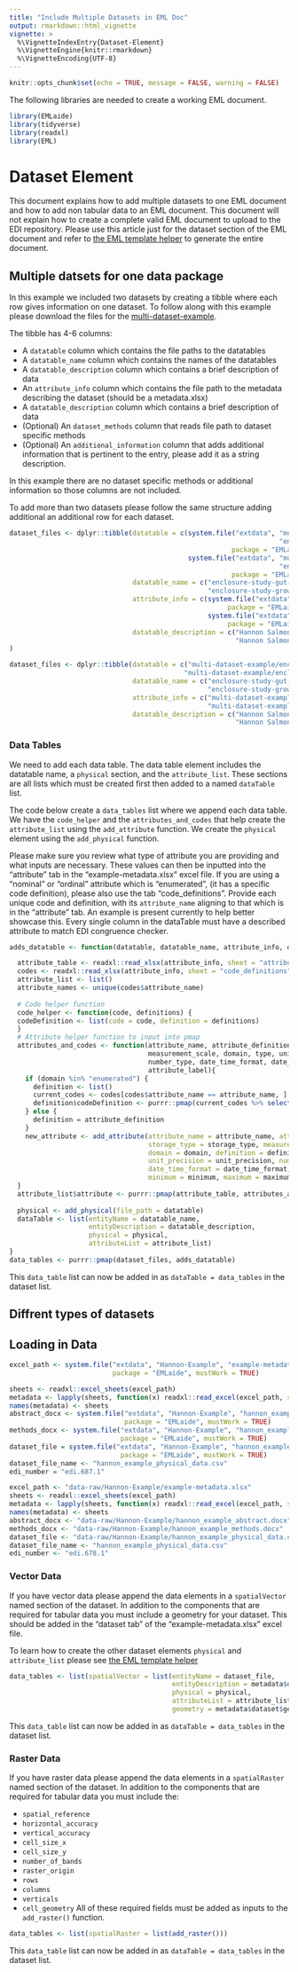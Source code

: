 ```yaml
---
title: "Include Multiple Datasets in EML Doc"
output: rmarkdown::html_vignette
vignette: >
  %\VignetteIndexEntry{Dataset-Element}
  %\VignetteEngine{knitr::rmarkdown}
  %\VignetteEncoding{UTF-8}
---
```


```r
knitr::opts_chunk$set(echo = TRUE, message = FALSE, warning = FALSE)
```
The following libraries are needed to create a working EML document. 
```r
library(EMLaide)
library(tidyverse)
library(readxl)
library(EML)
```

# Dataset Element 
This document explains how to add multiple datasets to one EML document and how to 
add non tabular data to an EML document. This document will not explain how to create a complete valid EML document to upload to the EDI repository. Please use this article just for the dataset section of the EML document and refer to [the EML template helper](https://cvpia-osc.github.io/EMLaide//articles/creating-EML.html) to generate the entire document. 

## Multiple datsets for one data package
In this example we included two datasets by creating a tibble where each row gives information on one dataset. To follow along with this example please download the files for the [multi-dataset-example](https://cvpia-data-stewardship.s3-us-west-1.amazonaws.com/multi-dataset-example.zip).

The tibble has 4-6 columns:

* A `datatable` column which contains the file paths to the datatables
* A `datatable_name` column which contains the names of the datatables
* A `datatable_description` column which contains a brief description of data
* An `attribute_info` column which contains the file path to the metadata describing the dataset (should be a metadata.xlsx)
* A `datatable_description` column which contains a brief description of data 
* (Optional) An `dataset_methods` column that reads file path to dataset specific methods
* (Optional) An `additional_information` column that adds additional information that is pertinent to the entry, please add it as a string description. 

In this example there are no dataset specific methods or additional information so those columns are not included. 

To add more than two datasets please follow the same structure adding additional an additional row for each dataset. 

```r
dataset_files <- dplyr::tibble(datatable = c(system.file("extdata", "multi-dataset-example",
                                                                    "enclosure-study-gut-contents-data.csv",
                                                        package = "EMLaide", mustWork = TRUE),
                                             system.file("extdata", "multi-dataset-example",
                                                                    "enclosure-study-growth-rate-data.csv",
                                                        package = "EMLaide", mustWork = TRUE)),
                               datatable_name = c("enclosure-study-gut-contents-data.csv",
                                                  "enclosure-study-growth-rate-data.csv"),
                               attribute_info = c(system.file("extdata", "multi-dataset-example", "enclosure-study-gut-contents-metadata.xlsx",
                                                       package = "EMLaide", mustWork = TRUE),
                                                  system.file("extdata", "multi-dataset-example", "enclosure-study-growth-rates-metadata.xlsx",
                                                       package = "EMLaide", mustWork = TRUE)),
                               datatable_description = c("Hannon Salmonid Dataset Enclosure Study Gut Contents Data",
                                                         "Hannon Salmonid Dataset Enclosure Study Growth Rates Data")
)

```

```r
dataset_files <- dplyr::tibble(datatable = c("multi-dataset-example/enclosure-study-gut-contents-data.csv",
                                            "multi-dataset-example/enclosure-study-growth-rates-data.csv"),
                               datatable_name = c("enclosure-study-gut-contents-data.csv", 
                                                  "enclosure-study-growth-rates-data.csv"),
                               attribute_info = c("multi-dataset-example/enclosure-study-gut-contents-metadata.xlsx",
                                                  "multi-dataset-example/enclosure-study-growth-rates-example-metadata.xlsx"),
                               datatable_description = c("Hannon Salmonid Dataset Enclosure Study Gut Contents Data",
                                                         "Hannon Salmonid Dataset Enclosure Study Growth Rates Data"))

```
### Data Tables 
We need to add each data table. The data table element includes the datatable name,  a `physical` section, and the `attribute_list`. These sections are all lists which must be created first then added to a named `dataTable` list.

The code below create a `data_tables` list where we append each data table. We have the `code_helper` and the `attributes_and_codes` that help create the  `attribute_list` using the `add_attribute` function. We create the `physical` 
element using the `add_physical` function. 

Please make sure you review what type of attribute you are providing and what inputs are necessary. 
These values can then be inputted into the "attribute" tab in the "example-metadata.xlsx" excel file. If you
are using a "nominal" or "ordinal" attribute which is "enumerated", (it has a specific 
code definition), please also use the tab "code_definitions". Provide each
unique code and definition, with its `attribute_name` aligning to that which is in the
"attribute" tab. An example is present currently to help better showcase this. Every single 
column in the dataTable must have a described attribute to match EDI congruence checker. 

```r
adds_datatable <- function(datatable, datatable_name, attribute_info, datatable_description, dataset_methods = NULL, additional_info = NULL){

  attribute_table <- readxl::read_xlsx(attribute_info, sheet = "attribute")
  codes <- readxl::read_xlsx(attribute_info, sheet = "code_definitions")
  attribute_list <- list()
  attribute_names <- unique(codes$attribute_name)
  
  # Code helper function 
  code_helper <- function(code, definitions) {
  codeDefinition <- list(code = code, definition = definitions)
  }
  # Attribute helper function to input into pmap
  attributes_and_codes <- function(attribute_name, attribute_definition, storage_type, 
                                   measurement_scale, domain, type, units, unit_precision, 
                                   number_type, date_time_format, date_time_precision, minimum, maximum, 
                                   attribute_label){
    if (domain %in% "enumerated") { 
      definition <- list()
      current_codes <- codes[codes$attribute_name == attribute_name, ]
      definition$codeDefinition <- purrr::pmap(current_codes %>% select(-attribute_name), code_helper) 
    } else {
      definition = attribute_definition
    }
    new_attribute <- add_attribute(attribute_name = attribute_name, attribute_definition = attribute_definition,
                                   storage_type = storage_type, measurement_scale = measurement_scale, 
                                   domain = domain, definition = definition, type = type, units = units, 
                                   unit_precision = unit_precision, number_type = number_type, 
                                   date_time_format = date_time_format, date_time_precision = date_time_precision, 
                                   minimum = minimum, maximum = maximum, attribute_label = attribute_label)
  }
  attribute_list$attribute <- purrr::pmap(attribute_table, attributes_and_codes)
  
  physical <- add_physical(file_path = datatable)
  dataTable <- list(entityName = datatable_name,
                    entityDescription = datatable_description,
                    physical = physical,
                    attributeList = attribute_list)
}
data_tables <- purrr::pmap(dataset_files, adds_datatable) 
```
This `data_table` list can now be added in as `dataTable = data_tables` in the dataset list. 


## Diffrent types of datasets

## Loading in Data 
```r
excel_path <- system.file("extdata", "Hannon-Example", "example-metadata.xlsx", 
                          package = "EMLaide", mustWork = TRUE)

sheets <- readxl::excel_sheets(excel_path)
metadata <- lapply(sheets, function(x) readxl::read_excel(excel_path, sheet = x))
names(metadata) <- sheets
abstract_docx <- system.file("extdata", "Hannon-Example", "hannon_example_abstract.docx", 
                             package = "EMLaide", mustWork = TRUE)
methods_docx <- system.file("extdata", "Hannon-Example", "hannon_example_methods.docx", 
                            package = "EMLaide", mustWork = TRUE)
dataset_file = system.file("extdata", "Hannon-Example", "hannon_example_physical_data.csv",
                            package = "EMLaide", mustWork = TRUE)
dataset_file_name <- "hannon_example_physical_data.csv"
edi_number = "edi.687.1"
```

```r
excel_path <- "data-raw/Hannon-Example/example-metadata.xlsx"
sheets <- readxl::excel_sheets(excel_path)
metadata <- lapply(sheets, function(x) readxl::read_excel(excel_path, sheet = x))
names(metadata) <- sheets
abstract_docx <- "data-raw/Hannon-Example/hannon_example_abstract.docx"
methods_docx <- "data-raw/Hannon-Example/hannon_example_methods.docx"
dataset_file <- "data-raw/Hannon-Example/hannon_example_physical_data.csv"
dataset_file_name <- "hannon_example_physical_data.csv"
edi_number <- "edi.678.1"
```


### Vector Data 
If you have vector data please append the data elements in a `spatialVector` named section of the dataset. In addition to the components that are required for tabular data you must include a geometry for your dataset. This should be added in the "dataset tab" of the "example-metadata.xlsx" excel file. 

To learn how to create the other dataset elements `physical` and `attribute_list` please see [the EML template helper](https://cvpia-osc.github.io/EMLaide//articles/creating-EML.html)

```r
data_tables <- list(spatialVector = list(entityName = dataset_file,
                                         entityDescription = metadata$dataset$name,
                                         physical = physical,
                                         attributeList = attribute_list,
                                         geometry = metadata$dataset$geometry))
```
This `data_table` list can now be added in as `dataTable = data_tables` in the dataset list. 

### Raster Data 
If you have raster data please append the data elements in a `spatialRaster` named section of the dataset. In addition to the components that are required for tabular data you must include the:

* `spatial_reference`
* `horizontal_accuracy`
* `vertical_accuracy`
* `cell_size_x`
* `cell_size_y`
* `number_of_bands`
* `raster_origin`
* `rows`
* `columns`
* `verticals`
* `cell_geometry` 
All of these required fields must be added as inputs to the `add_raster()` function. 
```r
data_tables <- list(spatialRaster = list(add_raster()))
```
This `data_table` list can now be added in as `dataTable = data_tables` in the dataset list. 

